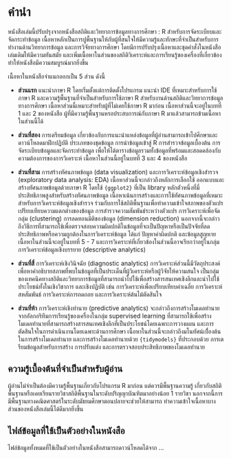 # คำนำ {.unnumbered}

หนังสือเล่มนี้ปรับปรุงจากหนังสือสถิติและวิทยาการข้อมูลทางการศึกษา : R สำหรับการจัดระเบียบและจัดกระทำข้อมูล เนื้อหาหลักเป็นการปูพื้นฐานให้กับผู้ที่สนใจให้มีความรู้และทักษะที่จำเป็นสำหรับการทำงานด้านวิทยาการข้อมูล และการวิจัยทางการศึกษา โดยมีการปรับปรุงเนื้อหาและชุดคำสั่งในหนังสือเล่มเดิมให้มีความทันสมัย และเพิ่มเนื้อหาในส่วนของสถิติวิเคราะห์และการเรียนรู้ของเครื่องที่เกี่ยวข้องทำให้หนังสือมีความสมบูรณ์มากยิ่งขึ้น 

เนื้อหาในหนังสือจำแนกออกเป็น 5 ส่วน ดังนี้

- **ส่วนแรก** แนะนำภาษา R โดยเริ่มตั้งแต่การติดตั้งโปรแกรม แนะนำ IDE ที่เหมาะสำหรับการใช้ภาษา R และความรู้พื้นฐานที่จำเป็นสำหรับการใช้ภาษา R สำหรับงานด้านสถิติและวิทยาการข้อมูลทางการศึกษา เนื้อหาส่วนนี้เหมาะสำหรับผู้ที่ไม่เคยใช้ภาษา R มาก่อน เนื้อหาส่วนนี้จะอยู่ในบทที่ 1 และ 2 ของหนังสือ ผู้ที่มีความรู้พื้นฐานหรอประสบการณ์กับภาษา R มาแล้วสามารถข้ามเนื้อหาในส่วนนี้ได้

- **ส่วนที่สอง** การเตรียมข้อมูล เกี่ยวข้องกับการแนะนำแหล่งข้อมูลที่ผู้อ่านสามารถเข้าไปศึกษาและดาวน์โหลดมาฝึกปฏิบัติ ประเภทของชุดข้อมูล การนำข้อมูลเข้าสู่ R การสำรวจข้อมูลเบื้องต้น การจัดระเบียบข้อมูลและจัดกระทำข้อมูล เพื่อให้ได้ตารางข้อมูลรวมทั้งข้อมูลที่พร้อมและสอดคล้องกับความต้องการของการวิเคราะห์ เนื้อหาในส่วนนี้อยู่ในบทที่ 3 และ 4 ของหนังสือ

- **ส่วนที่สาม** การสร้างทัศนภาพข้อมูล (data visualization) และการวิเคราะห์ข้อมูลเชิงสำรวจ (exploratory data analysis: EDA) เนื้อหาส่วนนี้จะกล่าวถึงหลักการเลือกใช้ ออกแบบและสร้างทัศนภาพข้อมูลด้วยภาษา R โดยใช้ `{ggplot2}` ที่เป็น library หลักตัวหนึ่งที่มี่ประสิทธิภาพสูงสำหรับสร้างทัศนภาพข้อมูล เนื้อหาเน้นการสร้างและการใช้ทัศนภาพข้อมูลที่เหมาะสำหรับการวิเคราะห์ข้อมูลเชิงสำรวจ ร่วมกับการใช้สถิติพื้นฐานเพื่อทำความเข้าใจสภาพของตัวแปร เปรียบเทียบความแตกต่างของข้อมูล การสำรวจความสัมพันธ์ระหว่างตัวแปร การวิเคราะห์เพื่อจัดกลุ่ม (clustering) การลดทอนมิติของข้อมูล (dimension reduction)  นอกจากนี้จะกล่าวถึงวิธีการที่สามารถใช้เพื่อตรวจสอบความผิดปกติในข้อมูลที่จะเป็นปัญหาหรือเป็นปัจจัยที่ลดประสิทธิภาพหรือความถูกต้องในการวิเคราะห์ข้อมูล ได้แก่ ปัญหาค่าผิดปกติ และข้อมูลสูญหาย เนื้อหาในส่วนนี้จะอยู่ในบทที่ 5 - 7 และการวิเคราะห์ที่เกี่ยวข้องในส่วนนี้อาจเรียกว่าอยู่ในกลุ่ม การวิเคราะห์ข้อมูลเชิงบรรยาย (descriptive analytics)


- **ส่วนที่สี่** การวิเคราะห์เชิงวินิจฉัย (diagnostic analytics) การวิเคราะห์ส่วนนี้มีวัตถุประสงค์เพื่อหาคำอธิบายสภาพที่พบในข้อมูลที่เป็นประเด็นที่ผู้วิเคราะห์หรือผู้วิจัยให้ความสนใจ เป็นกลุ่มของเทคนิคทางสถิติและวิทยาการข้อมูลที่สามารถนำไปใช้เพื่อสร้างสารสนเทศเชิงลึกและนำไปใช้ประโยชน์ทั้งในเชิงวิชาการ และเชิงปฏิบัติ เช่น การวิเคราะห์เพื่อเปรียบเทียบค่าเฉลี่ย การวิเคราะห์สหสัมพันธ์ การวิเคราะห์การถดถอย และการวิเคราะห์ต้นไม้ตัดสินใจ 

- **ส่วนที่ห้า** การวิเคราะห์เชิงทำนาย (predictive analytics) จะกล่าวถึงการสร้างโมเดลทำนายจากอัลกอริทึมการเรียนรู้ของเครื่องในกลุ่ม supervised learning ที่สามารถใช้เพื่อสร้างโมเดลทำนายที่สามารถสร้างสารสนเทศเชิงลึกที่เป็นประโยชน์โดยเฉพาะการวางแผน และการตัดสินใจในการดำเนินงานโดยเฉพาะด้านการศึกษา เนื้อหาในส่วนนี้จะกล่าวถึงมโนทัศน์เบื่้องต้นในการสร้างโมเดลทำนาย และการสร้างโมเดลทำนายด้วย `{tidymodels}` ที่ประกอบด้วย การเตรียมข้อมูลสำหรับการสร้าง การปรับแต่ง และการตรวจสอบประสิทธิภาพของโมเดลทำนาย 

## ความรู้เบื้องต้นที่จำเป็นสำหรับผู้อ่าน

ผู้อ่านไม่จำเป็นต้องมีความรู้พื้นฐานเกี่ยวกับโปรแกรม R มาก่อน แต่ควรมีพื้นฐานความรู้
เกี่ยวกับสถิติพื้นฐานหรือเคยเรียนรายวิชาสถิติพื้นฐานในระดับปริญญาบัณฑิตมาอย่างน้อย 1
รายวิชา นอกจากนี้การมีพื้นฐานทางคณิตศาสตร์ในระดับมัธยมศึกษาตอนปลายจะช่วยให้สามารถ
ทำความเข้าใจเนื้อหาบางส่วนของหนังสือเล่มนี้ได้ดีมากยิ่งขึ้น


## ไฟล์ข้อมูลที่ใช้เป็นตัวอย่างในหนังสือ

ไฟล์ข้อมูลทั้งหมดที่ใช้เป็นตัวอย่างในหนังสือสามารถดาวน์โหลดได้จาก ...


